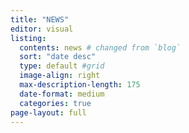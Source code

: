 ```yaml
---
title: "NEWS"
editor: visual
listing:
  contents: news # changed from `blog`
  sort: "date desc"
  type: default #grid
  image-align: right
  max-description-length: 175
  date-format: medium
  categories: true
page-layout: full
---
```

